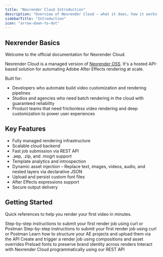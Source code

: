 ```yaml
---
title: "Nexrender Cloud Introduction"
description: "Overview of Nexrender Cloud — what it does, how it works, and how to get started."
sidebarTitle: "Introduction"
icon: "arrow-down-to-dot"
---
```


## Nexrender Basics
Welcome to the official documentation for Nexrender Cloud. 

Nexrender Cloud is a managed version of [Nexrender OSS](https://github.com/inlife/nexrender). It's a hosted API-based solution for automating Adobe After Effects rendering at scale.

Built for:

- Developers who automate build video customization and rendering pipelines
- Studios and agencies who need batch rendering in the cloud with guaranteed reliability
- Product teams that need frictionless video rendering and deep customization to power user experiences

## Key Features
- Fully managed rendering infrastructure
- Scalable cloud backend
- Fast job submission via REST API
- .aep, .zip, and .mogrt support
- Template analytics and introspection
- Dynamic asset injection – Replace text, images, videos, audio, and nested layers via declarative JSON
- Upload and persist custom font files
- After Effects expressions support
- Secure output delivery

## Getting Started
Quick references to help you render your first video in minutes.

<CardGroup cols={3}>
  <Card
    title="Prerequisites"
    icon="check"
    href="/cloud/prerequisites"
  >
    Step-by-step instructions to submit your first render job using curl or Postman
  </Card>
  <Card
    title="Quickstart"
    icon="bolt"
    href="/cloud/quickstart"
  >
    Step-by-step instructions to submit your first render job using curl or Postman
  </Card>
  <Card
    title="Template Setup"
    icon="upload"
    href="/cloud/templates/creating"
  >
    Learn how to structure your AE projects and upload them via the API
  </Card>
  <Card
    title="Submit a Render Job"
    icon="play"
    href="/cloud/jobs/creating"
  >
    Create and trigger a render job using compositions and asset overrides
  </Card>
   <Card
    title="Fonts and Brand Assets"
    icon="font"
    href="/cloud/fonts/upload"
  >
    Preload fonts to preserve brand identity across renders
  </Card>
  <Card
    title="API Reference"
    icon="terminal"
    href="/api-reference"
  >
    Interact with Nexrender Cloud programmatically using our REST API
  </Card>
</CardGroup>
